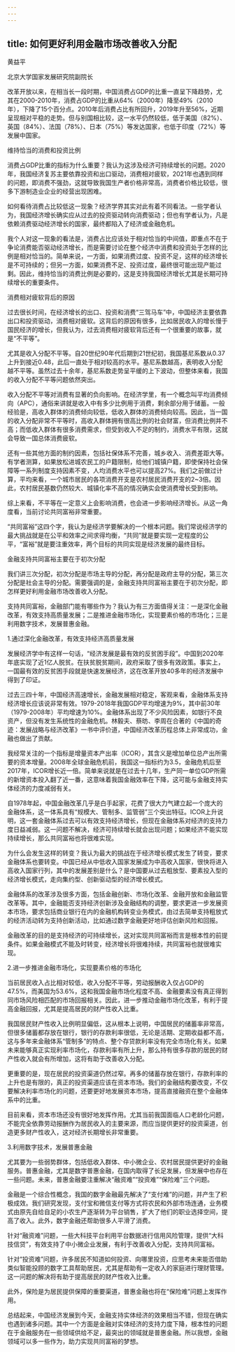 ```yaml
---
---
---
```

title: 如何更好利用金融市场改善收入分配
---




黄益平

北京大学国家发展研究院副院长

改革开放以来，在相当长一段时期，中国消费占GDP的比重一直呈下降趋势，尤其在2000-2010年，消费占GDP的比重从64%（2000年）降至49%（2010年），下降了15个百分点。2010年后消费占比有所回升，2019年升至56%，近期呈现相对平稳的走势。但与别国相比较，这一水平仍然较低，低于美国（82%）、英国（84%）、法国（78%）、日本（75%）等发达国家，也低于印度（72%）等发展中国家。





维持恰当的消费和投资比例


消费占GDP比重的指标为什么重要？我认为这涉及经济可持续增长的问题。2020年，我国经济复苏主要依靠投资和出口驱动，消费相对疲软，2021年也遇到同样的问题，即消费不强劲，这就导致我国生产者价格非常高，消费者价格比较低，很多下游制造业企业的经营出现困难。

如何看待消费占比较低这一现象？经济学界其实对此有着不同看法。一些学者认为，我国经济增长确实应从过去的投资驱动转向消费驱动；但也有学者认为，凡是依赖消费驱动经济增长的国家，最终都陷入了经济或金融危机。

我个人对这一现象的看法是，消费占比应该处于相对恰当的中间值，即重点不在于争论消费能否驱动经济增长，而是需要讨论在整个经济中消费和投资处于怎样的比例是相对恰当的。简单来说，一方面，如果消费过度、投资不足，这样的经济增长是不可持续的；但另一方面，如果消费不足、投资过度，最终很可能出现产能过剩。因此，维持恰当的消费比例是必要的，这是支持我国经济增长尤其是长期可持续增长的重要条件。





消费相对疲软背后的原因


过去很长时间，在经济增长的出口、投资和消费“三驾马车”中，中国经济主要依靠出口和投资驱动，消费相对疲软。这背后的原因有很多，比如居民收入的增长慢于国民经济的增长，但我认为，过去消费相对疲软背后还有一个很重要的故事，就是“不平等”。

尤其是收入分配不平等。自20世纪90年代后期到21世纪初，我国基尼系数从0.37上升到接近0.48，此后一直处于相对较高的水平。基尼系数越高，表明收入分配越不平等。虽然过去十余年，基尼系数走势呈平缓的上下波动，但整体来看，我国的收入分配不平等问题依然突出。

收入分配不平等对消费有显著的负向影响。在经济学里，有一个概念叫平均消费倾向（APC），通俗来讲就是收入中有多少比例用于消费，剩余部分用于储蓄。一般经验是，高收入群体的消费倾向较低，低收入群体的消费倾向较高。因此，当一国的收入分配非常不平等时，高收入群体拥有很高比例的社会财富，但消费比例并不高；而低收入群体有很多消费需求，但受到收入不足的制约，消费水平有限，这就会导致一国总体消费疲软。

还有一些其他方面的制约因素，包括社保体系不完善，城乡收入、消费差距大等。有学者测算，如果放松进城农民工的户籍限制，给他们城镇户籍，即使保持社会保障等一系列制度支持因素不变，人均消费水平也可以提高27%。我们之前做过计算，平均来看，一个城市居民的各项消费开支是农村居民消费开支的2~3倍。因此，农村居民基数仍然较大、城镇化率不高的情况确实会使消费增长受到影响。

综上来看，不平等在一定意义上会影响消费，也会进一步影响经济增长。从这一角度看，当前讨论共同富裕非常重要。

“共同富裕”这四个字，我认为是经济学要解决的一个根本问题。我们常说经济学的最大挑战就是在公平和效率之间求得均衡，“共同”就是要实现一定程度的公平，“富裕”就是要注重效率，两个目标的共同实现是经济发展的最终目标。





金融支持共同富裕主要在于初次分配


我们讲三次分配，初次分配是市场主导的分配，再分配是政府主导的分配，第三次分配是社会主导的分配。需要强调的是，金融支持共同富裕主要在于初次分配，即怎样更好利用金融市场改善收入分配。

支持共同富裕，金融部门能有哪些作为？我认为有三方面值得关注：一是深化金融改革，有效支持高质量发展；二是推进金融市场化，实现要素价格的市场化；三是利用数字技术，发展普惠金融。





1.通过深化金融改革，有效支持经济高质量发展


发展经济学中有这样一句话，“经济发展是最有效的反贫困手段”。中国到2020年年底实现了近1亿人脱贫。在扶贫脱贫期间，政府采取了很多有效政策。事实上，一国最有效的反贫困手段就是快速发展经济，这在改革开放40多年的经济发展中得到了印证。

过去三四十年，中国经济高速增长，金融发展相对稳定，客观来看，金融体系支持经济增长应该说非常有效。1979-2018年我国GDP平均增速为9%，其中前30年（1979-2008年）平均增速为10%。金融体系出现了不少风险因素，如银行不良资产，但没有发生系统性的金融危机。林毅夫、蔡昉、李周在合著的《中国的奇迹：发展战略与经济改革》一书中评价道，中国经济改革历程总体上非常成功，金融也做出了贡献。

我经常关注的一个指标是增量资本产出率（ICOR），其含义是增加单位总产出所需要的资本增量。2008年全球金融危机前，我国这一指标约为3.5，金融危机后至2017年，ICOR增长近一倍。简单来说就是在过去十几年，生产同一单位GDP所需的新增资本投入翻了近一番，这意味着我国金融效率在下降，这可能与金融支持实体经济的力度减弱有关。

自1978年起，中国金融改革几乎是白手起家，花费了很大力气建立起一个庞大的金融体系，这一体系具有“规模大、管制多、监管弱”三个突出特征。ICOR上升说明，这一套金融体系过去可以有效支持经济增长，但现在金融体系对经济的支持力度日益减弱。这一问题不解决，经济可持续增长就会出现问题；如果经济不能实现持续增长，那么共同富裕也将很难实现。

为什么会发生这样的转变？我认为最大的挑战在于经济增长模式发生了转变，要求金融体系也要转变。中国已经从中低收入国家发展成为中高收入国家，很快将进入高收入国家行列，其中的发展差别是什么？是中国要从过去粗放型、要素投入型的经济增长模式，走向集约型、创新驱动型的经济增长模式。

金融体系的改革涉及很多方面，包括金融创新、市场化改革、金融开放和金融监管改革等。其中，金融能否支持经济创新涉及金融结构的调整，要求更进一步发展资本市场，要求包括商业银行在内的金融机构转变业务模式，由过去简单支持粗放式的经济活动转为支持创新活动，比如通过数字金融更好地评估创新风险和回报。

金融改革的目的是支持经济的可持续增长，这对实现共同富裕而言是根本性的前提条件。如果金融模式不能及时转变，经济增长将很难持续，共同富裕也就很难实现。





2.进一步推进金融市场化，实现要素价格的市场化


当前居民收入占比相对较低，收入分配不平等，劳动报酬收入仅占GDP的47.5%，而美国为53.6%，这和我国金融市场化程度不高、金融要素没有真正得到同市场风险相匹配的市场回报相关。因此，进一步推动金融市场化改革，有利于提高金融回报，尤其是提高居民的财产性收入比重。

我国居民财产性收入比例明显偏低，这从根本上说明，中国居民的储蓄率非常高，但很多储蓄都存放在银行，银行的存款利率很低，无论是活期、定期收益都不高，这与多年来金融体系“管制多”的特点、整个存贷款利率没有完全市场化有关。如果未来能够真正实现利率市场化，存款利率有所上升，那么持有很多存款的居民的财产性收入就会有所增加，这将有助于改善收入分配。

更重要的是，现在居民的投资渠道仍然过窄。再多的储蓄存放在银行，存款利率的上升也是有限的，真正的投资渠道应该在资本市场。我们的金融结构要改变，不仅要解决利率市场化的问题，还要更好地发展资本市场，提高直接融资在整个金融体系中的比重。

目前来看，资本市场还没有很好地发挥作用。尤其当前我国面临人口老龄化问题，不能完全依靠劳动报酬作为居民收入的主要来源，而应当提供更好的投资渠道，创造更多财产性收入，这对经济长期增长非常重要。





3.利用数字技术，发展普惠金融


尤其要为一些弱势群体，包括低收入群体、中小微企业、农村居民提供更好的金融服务。普惠金融，尤其是数字普惠金融，在国内取得了长足发展，但发展中也存在一些问题。未来，普惠金融要注重解决“融资难”“投资难”“保险难”三个问题。

金融是一个综合性概念，我国的数字金融最先解决了“支付难”的问题，并产生了积极成效。我们研究发现，支付宝和微信支付等方式将农民和外部市场连通，业务模式由原先自给自足的小农生产逐渐转为平台销售，扩大了他们的职业选择空间，提高了收入。此外，数字金融还帮助很多人平滑了消费。

针对“融资难”问题，一些大科技平台利用平台数据进行信用风险管理，提供“大科技信贷”，有效支持了中小微企业发展，有利于改善收入分配，支持共同富裕。

针对“投资难”问题，许多居民不知道如何投资、向哪里投资，应思考未来能否借助类似智能投顾的数字工具帮助居民，尤其是帮助有一定收入的家庭进行理财管理。这一问题的解决将有助于提高居民的财产性收入比重。

此外，保险是为居民提供保障的重要渠道，普惠金融也将在“保险难”问题上发挥作用。

总结起来，中国经济发展到今天，金融支持实体经济的效果相当不错，但现在确实也遇到诸多问题。其中一个方面是金融对实体经济的支持力度下降，根本性的问题在于金融服务在一些领域供给不足，最突出的领域就是普惠金融。所以我想，金融领域可以多一些作为，助力实现共同富裕的梦想。